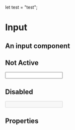 
let test = "test";

<Meta title="FusedComponents|Input" component={Input} />

# Input

## An input component
 

## Not Active
<Preview>
    <Story name="Default" parameters={{ decorators: [withKnobs] }}>
    <Input
      {...actions({onChange:"toggle action change"})}
    />
    </Story>
</Preview>

## Disabled 
<Preview>
    <Story name="Disabled" parameters={{ decorators: [withKnobs] }}>
    <Input
        disabled={boolean("Disabled", true, 'disabled')}
    />
    </Story>
</Preview>

## Properties

<Props of={Input} />
